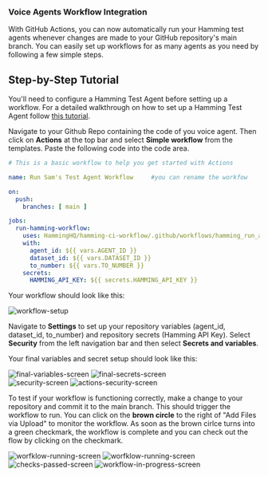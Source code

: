 ### Voice Agents Workflow Integration

With GitHub Actions, you can now automatically run your Hamming test agents whenever changes are made to your GitHub repository's main branch. 
You can easily set up workflows for as many agents as you need by following a few simple steps.

## Step-by-Step Tutorial

<Note> 

You'll need to configure a Hamming Test Agent before setting up a workflow. For a detailed walkthrough on how to set up a Hamming Test Agent follow 
[this tutorial](https://docs.hamming.ai/guides/voice-agent). 

</Note>

<Steps>

 <Step title="Set Up Workflow on Github">

Navigate to your Github Repo containing the code of you voice agent. 
Then click on **Actions** at the top bar and select **Simple workflow** from the templates.
Paste the following code into the code area.


```yml
# This is a basic workflow to help you get started with Actions

name: Run Sam's Test Agent Workflow     #you can rename the workfow

on:
  push:
    branches: [ main ]

jobs:
  run-hamming-workflow:
    uses: HammingHQ/hamming-ci-workflow/.github/workflows/hamming_run_agent.yml@main
    with:
      agent_id: ${{ vars.AGENT_ID }}
      dataset_id: ${{ vars.DATASET_ID }}
      to_number: ${{ vars.TO_NUMBER }}
    secrets:
      HAMMING_API_KEY: ${{ secrets.HAMMING_API_KEY }}
```

Your workflow should look like this:

<Frame caption="Final Workflow Setup">
 <img src="/images/workflow-setup.png" alt="workflow-setup" style={{ width: "70%", height: "auto",borderRadius: "10px" }} />
</Frame>

  </Step>

<Step title="Configure your Variables & Secrets">

Navigate to **Settings** to set up your repository variables (agent_id, dataset_id, to_number) and repository secrets (Hamming API Key). 
Select **Security** from the left navigation bar and then select **Secrets and variables**.

Your final variables and secret setup should look like this:

<div style={{ display: "flex", justifyContent: "space-between" }}>
<Frame caption="Final Variables Setup">
<img src="/images/final-variables-screen.png" alt="final-variables-screen" style={{ width: "90%", height: "auto",borderRadius: "10px" }} />
</Frame>
<Frame caption="Final Secrets Setup">
<img src="/images/final-secrets-screen.png" alt="final-secrets-screen" style={{ width: "90%", height: "auto",borderRadius: "10px" }} />
</Frame>
</div>


<Accordion icon="magnifying-glass" title="Finding Secrets and Variables on Github">
<div style={{ display: "flex", justifyContent: "space-between" }}>
<img src="/images/security-screen.png" alt="security-screen" style={{ width: "100%", height: "auto",borderRadius: "10px" }} />
<img src="/images/actions-secret-and-variables-screen.png" alt="actions-security-screen" style={{ width: "100%", height: "auto",borderRadius: "10px" }} />
</div>
</Accordion>


  </Step>

<Step title="Kick Off Test Run">

To test if your workflow is functioning correctly, make a change to your repository and commit it to the main branch. This should trigger the workflow to run. You can click on the **brown circle** to the right of "Add Files via Upload" to monitor the workflow. As soon as the brown cirlce turns into a green checkmark, the workflow is complete and you can check out the flow by clicking on the checkmark.

<div style={{ display: "flex", justifyContent: "space-between" }}>
<Frame caption="Workflow In Progress">
<img src="/images/workflow-running-screen.png" alt="worfklow-running-screen" style={{ width: "70%", height: "auto",borderRadius: "10px" }} />
</Frame>
<Frame caption="Workflow Complete">
<img src="/images/workflow-complete-screen.png" alt="worfklow-running-screen" style={{ width: "70%", height: "auto",borderRadius: "10px" }} />
</Frame>
</div>

<div style={{ display: "flex", justifyContent: "space-between" }}>
<Frame caption="Successful Workflow">
<img src="/images/checks-passed-screen.png" alt="checks-passed-screen" style={{ width: "70%", height: "auto",borderRadius: "10px" }} />
</Frame>
<Frame caption="Detailed Workflow Tracking">
<img src="/images/workflow-in-progress-screen.png" alt="workflow-in-progress-screen" style={{ width: "70%", height: "auto",borderRadius: "10px" }} />
</Frame>
</div>


  </Step>


<Step title="Check the results of the Test " >


  </Step>

</Steps>


  </Step>

</Steps>

